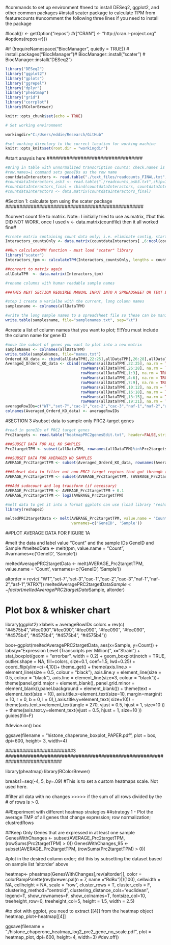 #commands to set up environment
#need to install DESeq2, ggplot2, and other common packages
#install scater package to calculate TPM from featurecounts
#uncomment the following three lines if you need to install the package

#local({r <- getOption("repos")
#r["CRAN"] <- "http://cran.r-project.org"
#options(repos=r)})

#if (!requireNamespace("BiocManager", quietly = TRUE))
#     install.packages("BiocManager")# BiocManager::install("scater")
# BiocManager::install("DESeq2")

```r
library("DESeq2")
library("ggplot2")
library("gplots")
library("ggrepel")
library("dplyr")
library("pheatmap")
library("grid")
library("corrplot")
library(RColorBrewer)
```

```r

knitr::opts_chunk$set(echo = TRUE)

# Set working environment

workingdir="C:/Users/eddie/Research/GitHub"

#set working directory to the correct location for working machine
knitr::opts_knit$set(root.dir = "workingdir")

```
##################################
#start anaysis here
##################################

```r
#Bring in table with unnormalized transcription counts; check.names is important if you have dashes in the gene names 
#row.names=1 command sets geneIDs as the row name
countdataInteractors <- read.table("./text_files/readcounts_FINAL.txt",skip=1, header=TRUE,stringsAsFactors=FALSE, row.names=1, check.names=FALSE, sep="\t")
#countdataInteractors_ash3 <- read.table("./readcounts_ash3.txt",skip=1, header=TRUE,stringsAsFactors=FALSE, row.names=1, check.names=FALSE, sep="\t")
#countdataInteractors_final = cbind(countdataInteractors, countdataInteractors_ash3[,6:7])
#countdataInteractors <- data.matrix(countdataInteractors_final)
```

#################################################
#Section 1: calculate tpm using the scater package
#################################################

#convert count file to matrix. Note:: I initially tried to use as.matrix, 
#but this DID NOT WORK. once I used v <- data.matrix(countfile) then it all worked fine#

```r
#create matrix containing count data only; i.e. eliminate contig, start, stop, length fields
Interactors_countsOnly <- data.matrix(countdataInteractors[ ,6:ncol(countdataInteractors)])

##Run calculateRPM function - must load "scater" library
library("scater")
Interactors_tpm <- calculateTPM(Interactors_countsOnly, lengths = countdataInteractors[,5])

##convert to matrix again
allDataTPM  <- data.matrix(Interactors_tpm)

#rename columns with human readable sample names

###THIS NEXT SECTION REQUIRED MANUAL INPUT INTO A SPREADSHEET OR TEXT EDITOR

#step 1 create a varialbe with the current, long column names
samplesname <- colnames(allDataTPM)

#write the long sample names to a spreadsheet file so these can be manipulated in excel or text editor
write.table(samplesname, file="samplenames.txt", sep="\t")
```

#################

#create a list of column names that you want to plot; !!!!You must include the column name for gene ID

```r
#move the subset of genes you want to plot into a new matrix
sampleNames <- colnames(allDataTPM)
write.table(sampleNames, file="names.txt")
Ordered_KO_data <- cbind(allDataTPM[,22:25],allDataTPM[,26:28],allDataTPM[,1:3],allDataTPM[,4:6],allDataTPM[,7:9],allDataTPM[,10:12],allDataTPM[,16:18],allDataTPM[,13:15],allDataTPM[,19:21])
Averaged_Orderd_KO_data <- cbind(rowMeans(allDataTPM[,22:25], na.rm = TRUE),
                                 rowMeans(allDataTPM[,26:28], na.rm = TRUE),
                                 rowMeans(allDataTPM[,1:3], na.rm = TRUE),
                                 rowMeans(allDataTPM[,4:6], na.rm = TRUE),
                                 rowMeans(allDataTPM[,7:9], na.rm = TRUE),
                                 rowMeans(allDataTPM[,10:12], na.rm = TRUE),
                                 rowMeans(allDataTPM[,16:18], na.rm = TRUE),
                                 rowMeans(allDataTPM[,13:15], na.rm = TRUE),
                                 rowMeans(allDataTPM[,19:21], na.rm = TRUE))
averageRowIDs=c("WT","set-7","cac-1","cac-2","cac-3","naf-1","naf-2","asf-1","ATRX")
colnames(Averaged_Orderd_KO_data) <- averageRowIDs
```

####################################################################

#SECTION 3
#subset data to sample only PRC2-target genes

```r
#read in geneIDs of PRC2 target genes
Prc2targets <- read.table("heatmapPRC2genesEdit.txt", header=FALSE,stringsAsFactors=FALSE, check.names=FALSE, sep="\t") 

###SUBSET DATA FOR ALL KO SAMPLES
Prc2targetTPM <- subset(allDataTPM, rownames(allDataTPM)%in%Prc2targets[,1])

###SUBSET DATA FOR AVERAGED KO SAMPLES
AVERAGE_Prc2targetTPM <- subset(Averaged_Orderd_KO_data, rownames(Averaged_Orderd_KO_data)%in%Prc2targets[,1])

###Subset data to filter out non-PRC2 target regions that got through (cutting out any genes over 2 tpm in WT)
AVERAGE_Prc2targetTPM <- subset(AVERAGE_Prc2targetTPM, (AVERAGE_Prc2targetTPM[,1] < 2))

###Add sudocount and log transform (if necessary)
AVERAGE_Prc2targetTPM <- AVERAGE_Prc2targetTPM + 0.1
AVERAGE_Prc2targetTPM <- log2(AVERAGE_Prc2targetTPM)

#melt data to get it into a format ggplots can use (load library "reshape2")
library(reshape2)

meltedPRC2targetData <- melt(AVERAGE_Prc2targetTPM, value.name = 'Count',
                             varnames=c('GeneID', 'Sample'))
```

#################################################################################

##PLOT AVERAGE DATA FOR FIGURE 1A

##################################################################
#melt the data and label value "Count" and the sample IDs GeneID and Sample
#meltedData <- melt(tpm, value.name = "Count",
#varnames=c('GeneID', 'Sample'))

meltedAveragePRC2targetData <- melt(AVERAGE_Prc2targetTPM, value.name = 'Count',
                             varnames=c('GeneID', 'Sample'))

altorder = rev(c( "WT","set-7","set-3","cac-1","cac-2","cac-3","naf-1","naf-2","asf-1","ATRX"))
meltedAveragePRC2targetData$Sample <- factor(meltedAveragePRC2targetData$Sample, altorder)

# Plot box & whisker chart
library(ggplot2)
xlabels = averageRowIDs
colors = rev(c( "#4575b4","#fee090","#fee090","#fee090", "#fee090", "#fee090", "#4575b4", "#4575b4", "#4575b4", "#4575b4"))

box<-ggplot(meltedAveragePRC2targetData, aes(x=Sample, y=Count)) +
  labs(y="Expression Level (Transcripts per Million)", x="Strain") +
  stat_boxplot(geom = "errorbar", width = 0.2) + 
  geom_boxplot(notch = TRUE, outlier.shape = NA, fill=colors, size=0.1, coef=1.5, lwd=0.25) +
  coord_flip(ylim=c(-4,10))+
  theme_get() + 
  theme(axis.line.x = element_line(size = 0.5, colour = "black"),
        axis.line.y = element_line(size = 0.5, colour = "black"),
        axis.line = element_line(size=3, colour = "black"))+
  theme(panel.grid.major = element_blank(), panel.grid.minor = element_blank(),panel.background = element_blank()) +
  theme(text = element_text(size = 10), axis.title.x=element_text(size=10, margin=margin(t = 10, r = 0, b = 0, l = 0),),axis.title.y=element_text( size=10)) +
  theme(axis.text.x=element_text(angle = 270, vjust = 0.5, hjust = 1, size=10 )) +
  theme(axis.text.y=element_text(vjust = 0.5, hjust = 1, size=10 )) 
  guides(fill=F) 

#device.on()
box

ggsave(filename = "histone_chaperone_boxplot_PAPER.pdf", plot = box, dpi=600, height= 3, width=4)


########################3
############################################################################

library(pheatmap)
library(RColorBrewer)

breaks1=seq(-4, 5, by=.09) #This is to set a custom heatmaps scale. Not used here.

#filter all data with no changes >>>>> if the sum of all rows divided by the # of rows is > 0.

##Experiment with different heatmap strategies
##strategy 1 - Plot the average TMP of all genes that change expression; row normalization; clustredRows

##Keep Only Genes that are expressed in at least one sample
GenesWithChanges <- subset(AVERAGE_Prc2targetTPM, (rowSums(Prc2targetTPM) > 0))
GenesWithChanges_95 <- subset(AVERAGE_Prc2targetTPM, (rowSums(Prc2targetTPM) > 0))

#plot in the desired column order; did this by subsetting the dataset based on sample list 'altorder' above

heatmap<- pheatmap(GenesWithChanges[,rev(altorder)], color = colorRampPalette(rev(brewer.pal(n = 7, name ="RdBu")))(100),
                   cellwidth = NA, cellheight = NA, scale = "row", cluster_rows = T, cluster_cols = F, clustering_method="centroid", clustering_distance_cols="euclidean",
                   legend=T, show_rownames=F, show_colnames=T, fontsize_col=10, treeheight_row=0, treeheight_col=5, height = 1.5, width = 2.5)

#to plot with ggplot, you need to extract [[4]] from the heatmap object
heatmap_plot<-heatmap[[4]]

ggsave(filename = "./histone_chaperone_heatmap_log2_prc2_gene_no_scale.pdf", plot = heatmap_plot, dpi=600, height=4, width=3)
#dev.off()